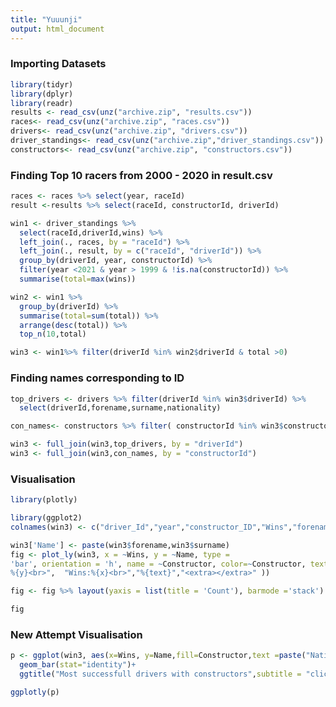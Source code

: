 ```yaml
---
title: "Yuuunji"
output: html_document
---
```


### Importing Datasets

```r

library(tidyr)
library(dplyr)
library(readr)
results <- read_csv(unz("archive.zip", "results.csv"))
races<- read_csv(unz("archive.zip", "races.csv"))
drivers<- read_csv(unz("archive.zip", "drivers.csv"))
driver_standings<- read_csv(unz("archive.zip","driver_standings.csv"))
constructors<- read_csv(unz("archive.zip", "constructors.csv"))
```

### Finding Top 10 racers from 2000 - 2020 in result.csv

```r

races <- races %>% select(year, raceId)
result <-results %>% select(raceId, constructorId, driverId)

win1 <- driver_standings %>%
  select(raceId,driverId,wins) %>%
  left_join(., races, by = "raceId") %>%
  left_join(., result, by = c("raceId", "driverId")) %>%
  group_by(driverId, year, constructorId) %>%
  filter(year <2021 & year > 1999 & !is.na(constructorId)) %>%
  summarise(total=max(wins))

win2 <- win1 %>%
  group_by(driverId) %>%
  summarise(total=sum(total)) %>%
  arrange(desc(total)) %>%
  top_n(10,total)

win3 <- win1%>% filter(driverId %in% win2$driverId & total >0)

```


### Finding names corresponding to ID

```r
top_drivers <- drivers %>% filter(driverId %in% win3$driverId) %>%
  select(driverId,forename,surname,nationality) 

con_names<- constructors %>% filter( constructorId %in% win3$constructorId) %>% select(constructorId,name)

win3 <- full_join(win3,top_drivers, by = "driverId")
win3 <- full_join(win3,con_names, by = "constructorId")
```

### Visualisation

```r
library(plotly)

library(ggplot2)
colnames(win3) <- c("driver_Id","year","constructor_ID","Wins","forename","surname","nationality","Constructor")

win3['Name'] <- paste(win3$forename,win3$surname)
fig <- plot_ly(win3, x = ~Wins, y = ~Name, type =
'bar', orientation = 'h', name = ~Constructor, color=~Constructor, text =~paste("Nationality",nationality,"\nYear:",year,"\nConstructor:",Constructor), hovertemplate = paste( "Name:
%{y}<br>",  "Wins:%{x}<br>","%{text}","<extra></extra>" ))

fig <- fig %>% layout(yaxis = list(title = 'Count'), barmode ='stack')

fig

```

### New Attempt Visualisation
```r


p <- ggplot(win3, aes(x=Wins, y=Name,fill=Constructor,text =paste("Nationality:", nationality,"\nYear:", year)))+
  geom_bar(stat="identity")+
  ggtitle("Most successfull drivers with constructors",subtitle = "click on bar to open wikipedia page of driver")

ggplotly(p)

```

